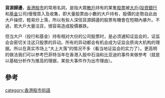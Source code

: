 '''貨源歸邊'''，[[香港|香港]][[股市|股市]]的常用名詞，是指大眾[[散戶|散戶]]持有的某隻[[股票|股票]]被[[大戶|大戶]]([[投資銀行|投資銀行]]和[[基金|基金]]公司)慢慢買入及收集，即大量股票由小數的大戶持有，股價的走勢自此由大戶操控，輕易炒上落，所以有些人深信貨源歸邊的股票有機會在短期內暴升。不過，若大戶大量沽貨，很容易造成股價暴跌。

但当大户（投行和基金）持有相对大份的公司股票时，是必须通知证监会的，证监会会密切关注这只股票的异动。所有的异动都会有机会成为证监会质询大机构的理据。所以在真实市场上“大上大落”的情况不多（看当地证监会的实力了）。更高明的做法我们可以参考巴菲特当年在香港入股中石油和比亚迪的事件来做参考（就是以基础分析作为推高的理据，某些大事件作为出市理由）。
==參考==
[[category:香港股市術語|category:香港股市術語]]